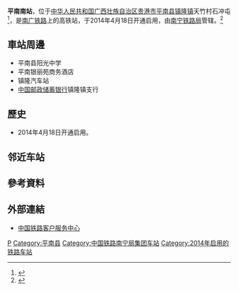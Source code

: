 {{Infobox China railway station
|车站名称 = 平南南站
|图片 =	Platform 1 of Pingnannan Railway Station (20190421143952).jpg
|图片介绍 = 
|车站拼音 = Pingnannan
|英文名称 = Pingnannan Railway Station
|车站代码 = 36284<ref>{{cite web|url=http://hyfw.12306.cn/hyinfo/action/FwcszsAction_index?type=1|title=营业站服务信息查询|publisher=[[中国铁路客户服务中心|中国铁路客户服务中心]]|accessdate=2018-07-04|archive-date=2016-11-06|archive-url=https://web.archive.org/web/20161106075157/http://hyfw.12306.cn/hyinfo/action/FwcszsAction_index?type=1|dead-url=no}}</ref>
|电报码 = PAZ
|拼音码 = PNN
|车站类型 = 客运站
|车站位置 = [[广西壮族自治区|广西壮族自治区]][[贵港市|贵港市]][[平南县|平南县]][[镇隆镇_(平南县)|镇隆镇]]天竹村石冲屯
|坐标 = {{coord|23|25|11.22|N|110|25|38.89|E|display=inline,title}}
|归属 = [[南宁铁路局|南宁铁路局]]
|线路 = [[南广铁路|南广铁路]]
|车站等级 = [[二等站_(中铁)|二等站]]
|股道数目 = 5条
|正线 = 2条
|到发线 = 3条
|月台数目 = 2座
|站台面 = 3个
}}
'''平南南站'''，位于[[中华人民共和国|中华人民共和国]][[广西壮族自治区|广西壮族自治区]][[贵港市|贵港市]][[平南县|平南县]][[镇隆镇_(平南县)|镇隆镇]]天竹村石冲屯<ref>{{cite web|url=http://www.12306.cn/mormhweb/kyyyz/nanning/201001/t20100124_1186.html|title=南宁局集团公司客运站数据(车站)|publisher=[[中国铁路客户服务中心|中国铁路客户服务中心]]|accessdate=2018-07-04|archive-date=2017-12-05|archive-url=https://web.archive.org/web/20171205155738/http://www.12306.cn/mormhweb/kyyyz/nanning/201001/t20100124_1186.html|dead-url=no}}</ref>，是[[南广铁路|南广铁路]]上的高铁站，于2014年4月18日开通启用，由[[南宁铁路局|南宁铁路局]]管辖。<ref>{{Cite web |url=http://search.huochepiao.com/huochezhan/jieshao/3915.htm |title=平南南火车站介绍 |accessdate=2018-02-05 |archive-date=2018-02-06 |archive-url=https://web.archive.org/web/20180206131435/http://search.huochepiao.com/huochezhan/jieshao/3915.htm |dead-url=no }}</ref>
==車站周邊==
* 平南县阳光中学
* 平南银丽苑商务酒店
* 镇隆汽车站
* [[中国邮政储蓄银行|中国邮政储蓄银行]]镇隆镇支行

==歷史==
* 2014年4月18日开通启用。
==邻近车站==
{{start rail box}}
{{s-inop|[[桂平站|桂平]]|{{站|南宁}}方向}}
{{s-line|[[南广铁路|南广铁路]] }}
{{s-inop|[[藤县站|藤县]]|{{站|广州南}}方向}}
{{end box}}
==參考資料==
{{reflist}}
==外部連結==
* [http://www.12306.cn/mormhweb/ 中国铁路客户服务中心] {{Wayback|url=http://www.12306.cn/mormhweb/ |date=20180205163941 }}
{{China-rail-stub}}
{{南广铁路}}
[[Category:贵港市铁路车站|P]]
[[Category:平南县|Category:平南县]]
[[Category:中国铁路南宁局集团车站|Category:中国铁路南宁局集团车站]]
[[Category:2014年启用的铁路车站|Category:2014年启用的铁路车站]]